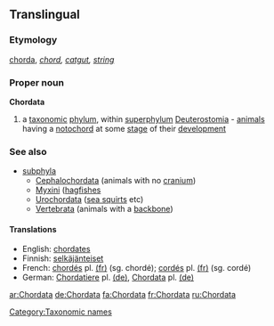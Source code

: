 ==Translingual==

===Etymology===
{{L.}} [[chorda]], ''[[chord]], [[catgut]], [[string]]''

===Proper noun===
{{wikipedia}}
'''Chordata'''

# a [[taxonomic]] [[phylum]], within [[superphylum]] [[Deuterostomia]] - [[animal]]s having a [[notochord]] at some [[stage]] of their [[development]]

===See also===
{{wikispecies}}
*[[subphyla]]
**[[Cephalochordata]] (animals with no [[cranium]])
**[[Myxini]] ([[hagfish]]es
**[[Urochordata]] ([[sea squirt]]s etc)
**[[Vertebrata]] (animals with a [[backbone]])

====Translations====
{{trans-top|a taxonomic phylum, within superphylum Deuterostomia}}
*English: [[chordates]]
*Finnish: [[selkäjänteiset]]
*French: [[chordés]] {{m}} pl. [[:fr:chordés|(fr)]] (sg. chordé); [[cordés]] {{m}} pl. [[:fr:cordés|(fr)]] (sg. cordé)
*German: [[Chordatiere]] {{f}} pl. [[:de:Chordatiere|(de)]], [[Chordata]] {{n}} pl. [[:de:Chordata|(de)]]
{{trans-mid}}
{{trans-bottom}}

[[Category:Taxonomic names]]

[[ar:Chordata]]
[[de:Chordata]]
[[fa:Chordata]]
[[fr:Chordata]]
[[ru:Chordata]]